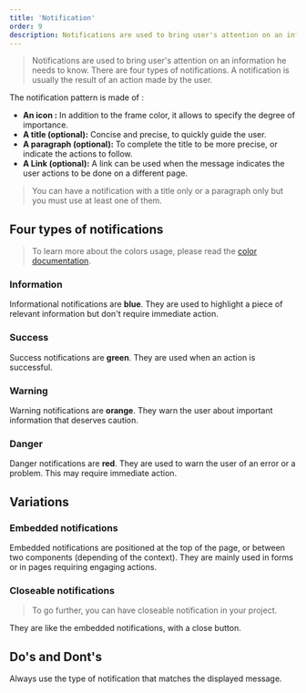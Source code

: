 ```yaml
---
title: 'Notification'
order: 9
description: Notifications are used to bring user's attention on an information he needs to know. There are four types of notifications. A notification is usually the result of an action made by the user.
---
```


> Notifications are used to bring user's attention on an information he needs to know. There are four types of notifications. A notification is usually the result of an action made by the user.

The notification pattern is made of :

- **An icon :** In addition to the frame color, it allows to specify the degree of importance.
- **A title (optional):** Concise and precise, to quickly guide the user.
- **A paragraph (optional):** To complete the title to be more precise, or indicate the actions to follow.
- **A Link (optional):** A link can be used when the message indicates the user actions to be done on a different page.

> You can have a notification with a title only or a paragraph only but you must use at least one of them.

<Preview path="notification" />

## Four types of notifications

<Preview path="notification-types" />

> To learn more about the colors usage, please read the [color documentation](/Foundations/Colors/).

### Information

Informational notifications are **blue**. They are used to highlight a piece of relevant information but don't require immediate action.

<Preview path="notification" />

### Success

Success notifications are **green**. They are used when an action is successful.

<Preview path="notification-success" />

### Warning

Warning notifications are **orange**. They warn the user about important information that deserves caution.

<Preview path="notification-warning" />

### Danger

Danger notifications are **red**. They are used to warn the user of an error or a problem. This may require immediate action.

<Preview path="notification-danger" />

## Variations

### Embedded notifications

Embedded notifications are positioned at the top of the page, or between two components (depending of the context). They are mainly used in forms or in pages requiring engaging actions.

### Closeable notifications

> To go further, you can have closeable notification in your project.

They are like the embedded notifications, with a close button.

<Preview path="notification-variations" />

## Do's and Dont's

<HintItem>
  Always use the type of notification that matches the displayed message.
</HintItem>
